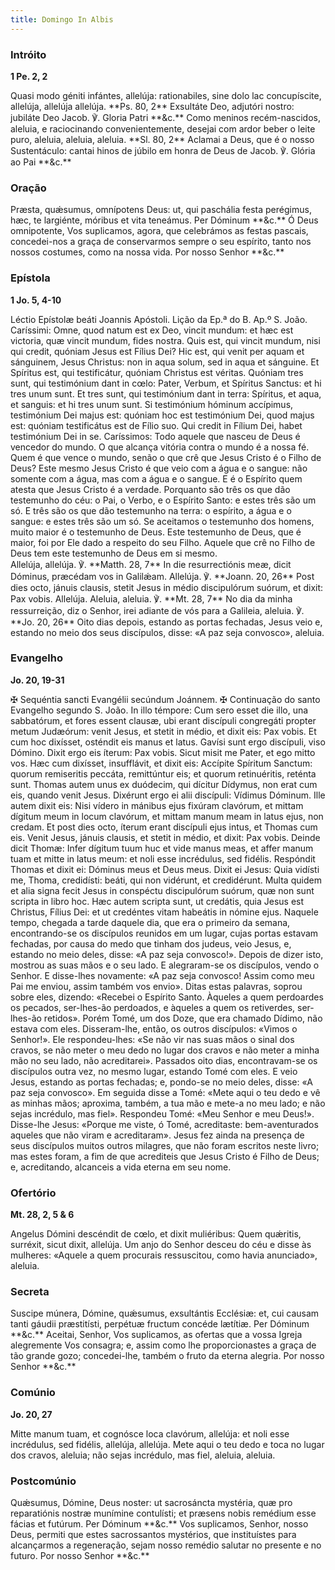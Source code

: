 ```yaml
---
title: Domingo In Albis
---
```


### Intróito

**1 Pe. 2, 2**

<div class="side-by-side not-content">
  <span>
    Quasi modo géniti infántes, allelúja: rationabiles, sine dolo lac
    concupíscite, allelúja, allelúja allelúja. **Ps. 80, 2** Exsultáte Deo,
    adjutóri nostro: jubiláte Deo Jacob. ℣. Gloria Patri **&c.**
  </span>
  <span>
    Como meninos recém-nascidos, aleluia, e raciocinando convenientemente,
    desejai com ardor beber o leite puro, aleluia, aleluia, aleluia. **Sl. 80,
    2** Aclamai a Deus, que é o nosso Sustentáculo: cantai hinos de júbilo em
    honra de Deus de Jacob. ℣. Glória ao Pai **&c.**
  </span>
</div>

### Oração

<div class="side-by-side not-content">
  <span>
    Præsta, quǽsumus, omnípotens Deus: ut, qui paschália festa perégimus, hæc,
    te largiénte, móribus et vita teneámus. Per Dóminum **&c.**
  </span>
  <span>
    Ó Deus omnipotente, Vos suplicamos, agora, que celebrámos as festas pascais,
    concedei-nos a graça de conservarmos sempre o seu espírito, tanto nos nossos
    costumes, como na nossa vida. Por nosso Senhor **&c.**
  </span>
</div>

### Epístola

**1 Jo. 5, 4-10**

<div class="side-by-side not-content">
  <span>Léctio Epístolæ beáti Joannis Apóstoli.</span>
  <span>Lição da Ep.ª do B. Ap.º S. João.</span>
  <span>
    Caríssimi: Omne, quod natum est ex Deo, vincit mundum: et hæc est victoria,
    quæ vincit mundum, fides nostra. Quis est, qui vincit mundum, nisi qui
    credit, quóniam Jesus est Fílius Dei? Hic est, qui venit per aquam et
    sánguinem, Jesus Christus: non in aqua solum, sed in aqua et sánguine. Et
    Spíritus est, qui testificátur, quóniam Christus est véritas. Quóniam tres
    sunt, qui testimónium dant in cœlo: Pater, Verbum, et Spíritus Sanctus: et
    hi tres unum sunt. Et tres sunt, qui testimónium dant in terra: Spíritus, et
    aqua, et sanguis: et hi tres unum sunt. Si testimónium hóminum accípimus,
    testimónium Dei majus est: quóniam hoc est testimónium Dei, quod majus est:
    quóniam testificátus est de Fílio suo. Qui credit in Fílium Dei, habet
    testimónium Dei in se.
  </span>
  <span>
    Caríssimos: Todo aquele que nasceu de Deus é vencedor do mundo. O que
    alcança vitória contra o mundo é a nossa fé. Quem é que vence o mundo, senão
    o que crê que Jesus Cristo é o Filho de Deus? Este mesmo Jesus Cristo é que
    veio com a água e o sangue: não somente com a água, mas com a água e o
    sangue. E é o Espírito quem atesta que Jesus Cristo é a verdade. Porquanto
    são três os que dão testemunho do céu: o Pai, o Verbo, e o Espírito Santo: e
    estes três são um só. E três são os que dão testemunho na terra: o espírito,
    a água e o sangue: e estes três são um só. Se aceitamos o testemunho dos
    homens, muito maior é o testemunho de Deus. Este testemunho de Deus, que é
    maior, foi por Ele dado a respeito do seu Filho. Aquele que crê no Filho de
    Deus tem este testemunho de Deus em si mesmo.
  </span>
</div>

<div class="side-by-side not-content">
  <span>
    Allelúja, allelúja. ℣. **Matth. 28, 7** In die resurrectiónis meæ, dicit
    Dóminus, præcédam vos in Galilǽam. Allelúja. ℣. **Joann. 20, 26** Post dies
    octo, jánuis clausis, stetit Jesus in médio discipulórum suórum, et dixit:
    Pax vobis. Allelúja.
  </span>
  <span>
    Aleluia, aleluia. ℣. **Mt. 28, 7** No dia da minha ressurreição, diz o
    Senhor, irei adiante de vós para a Galileia, aleluia. ℣. **Jo. 20, 26** Oito
    dias depois, estando as portas fechadas, Jesus veio e, estando no meio dos
    seus discípulos, disse: «A paz seja convosco», aleluia.
  </span>
</div>

### Evangelho

**Jo. 20, 19-31**

<div class="side-by-side not-content">
  <span>
    <span class="text-red-500">✠</span> Sequéntia sancti Evangélii secúndum
    Joánnem.
  </span>
  <span>
    <span class="text-red-500">✠</span> Continuação do santo Evangelho segundo
    S. João.
  </span>
  <span>
    In illo témpore: Cum sero esset die illo, una sabbatórum, et fores essent
    clausæ, ubi erant discípuli congregáti propter metum Judæórum: venit Jesus,
    et stetit in médio, et dixit eis: Pax vobis. Et cum hoc dixísset, osténdit
    eis manus et latus. Gavísi sunt ergo discípuli, viso Dómino. Dixit ergo eis
    íterum: Pax vobis. Sicut misit me Pater, et ego mitto vos. Hæc cum dixísset,
    insufflávit, et dixit eis: Accípite Spíritum Sanctum: quorum remiseritis
    peccáta, remittúntur eis; et quorum retinuéritis, reténta sunt. Thomas autem
    unus ex duódecim, qui dícitur Dídymus, non erat cum eis, quando venit Jesus.
    Dixérunt ergo ei alii discípuli: Vídimus Dóminum. Ille autem dixit eis: Nisi
    vídero in mánibus ejus fixúram clavórum, et mittam dígitum meum in locum
    clavórum, et mittam manum meam in latus ejus, non credam. Et post dies octo,
    íterum erant discípuli ejus intus, et Thomas cum eis. Venit Jesus, jánuis
    clausis, et stetit in médio, et dixit: Pax vobis. Deinde dicit Thomæ: Infer
    dígitum tuum huc et vide manus meas, et affer manum tuam et mitte in latus
    meum: et noli esse incrédulus, sed fidélis. Respóndit Thomas et dixit ei:
    Dóminus meus et Deus meus. Dixit ei Jesus: Quia vidísti me, Thoma,
    credidísti: beáti, qui non vidérunt, et credidérunt. Multa quidem et alia
    signa fecit Jesus in conspéctu discipulórum suórum, quæ non sunt scripta in
    libro hoc. Hæc autem scripta sunt, ut credátis, quia Jesus est Christus,
    Fílius Dei: et ut credéntes vitam habeátis in nómine ejus.
  </span>
  <span>
    Naquele tempo, chegada a tarde daquele dia, que era o primeiro da semana,
    encontrando-se os discípulos reunidos em um lugar, cujas portas estavam
    fechadas, por causa do medo que tinham dos judeus, veio Jesus, e, estando no
    meio deles, disse: «A paz seja convosco!». Depois de dizer isto, mostrou as
    suas mãos e o seu lado. E alegraram-se os discípulos, vendo o Senhor. E
    disse-lhes novamente: «A paz seja convosco! Assim como meu Pai me enviou,
    assim também vos envio». Ditas estas palavras, soprou sobre eles, dizendo:
    «Recebei o Espírito Santo. Àqueles a quem perdoardes os pecados, ser-lhes-ão
    perdoados, e àqueles a quem os retiverdes, ser-lhes-ão retidos». Porém Tomé,
    um dos Doze, que era chamado Dídimo, não estava com eles. Disseram-lhe,
    então, os outros discípulos: «Vimos o Senhor!». Ele respondeu-lhes: «Se não
    vir nas suas mãos o sinal dos cravos, se não meter o meu dedo no lugar dos
    cravos e não meter a minha mão no seu lado, não acreditarei». Passados oito
    dias, encontravam-se os discípulos outra vez, no mesmo lugar, estando Tomé
    com eles. E veio Jesus, estando as portas fechadas; e, pondo-se no meio
    deles, disse: «A paz seja convosco». Em seguida disse a Tomé: «Mete aqui o
    teu dedo e vê as minhas mãos; aproxima, também, a tua mão e mete-a no meu
    lado; e não sejas incrédulo, mas fiel». Respondeu Tomé: «Meu Senhor e meu
    Deus!». Disse-lhe Jesus: «Porque me viste, ó Tomé, acreditaste:
    bem-aventurados aqueles que não viram e acreditaram». Jesus fez ainda na
    presença de seus discípulos muitos outros milagres, que não foram escritos
    neste livro; mas estes foram, a fim de que acrediteis que Jesus Cristo é
    Filho de Deus; e, acreditando, alcanceis a vida eterna em seu nome.
  </span>
</div>

### Ofertório

**Mt. 28, 2, 5 & 6**

<div class="side-by-side not-content">
  <span>
    Angelus Dómini descéndit de cœlo, et dixit muliéribus: Quem quǽritis,
    surréxit, sicut dixit, allelúja.
  </span>
  <span>
    Um anjo do Senhor desceu do céu e disse às mulheres: «Aquele a quem
    procurais ressuscitou, como havia anunciado», aleluia.
  </span>
</div>

### Secreta

<div class="side-by-side not-content">
  <span>
    Suscipe múnera, Dómine, quǽsumus, exsultántis Ecclésiæ: et, cui causam tanti
    gáudii præstitísti, perpétuæ fructum concéde lætítiæ. Per Dóminum **&c.**
  </span>
  <span>
    Aceitai, Senhor, Vos suplicamos, as ofertas que a vossa Igreja alegremente
    Vos consagra; e, assim como lhe proporcionastes a graça de tão grande gozo;
    concedei-lhe, também o fruto da eterna alegria. Por nosso Senhor **&c.**
  </span>
</div>

### Comúnio

**Jo. 20, 27**

<div class="side-by-side not-content">
  <span>
    Mitte manum tuam, et cognósce loca clavórum, allelúja: et noli esse
    incrédulus, sed fidélis, allelúja, allelúja.
  </span>
  <span>
    Mete aqui o teu dedo e toca no lugar dos cravos, aleluia; não sejas
    incrédulo, mas fiel, aleluia, aleluia.
  </span>
</div>

### Postcomúnio

<div class="side-by-side not-content">
  <span>
    Quǽsumus, Dómine, Deus noster: ut sacrosáncta mystéria, quæ pro reparatiónis
    nostræ munímine contulísti; et præsens nobis remédium esse fácias et
    futúrum. Per Dóminum **&c.**
  </span>
  <span>
    Vos suplicamos, Senhor, nosso Deus, permiti que estes sacrossantos
    mystérios, que instituístes para alcançarmos a regeneração, sejam nosso
    remédio salutar no presente e no futuro. Por nosso Senhor **&c.**
  </span>
</div>
